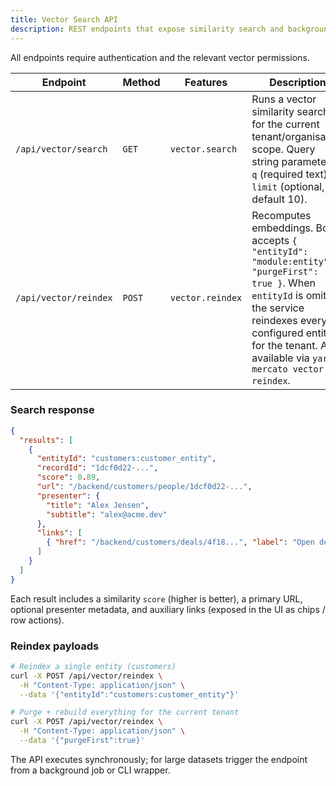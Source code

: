 ```yaml
---
title: Vector Search API
description: REST endpoints that expose similarity search and background reindexing.
---
```


All endpoints require authentication and the relevant vector permissions.

| Endpoint | Method | Features | Description |
| --- | --- | --- | --- |
| `/api/vector/search` | `GET` | `vector.search` | Runs a vector similarity search for the current tenant/organisation scope. Query string parameters: `q` (required text), `limit` (optional, default 10). |
| `/api/vector/reindex` | `POST` | `vector.reindex` | Recomputes embeddings. Body accepts `{ "entityId": "module:entity", "purgeFirst": true }`. When `entityId` is omitted the service reindexes every configured entity for the tenant. Also available via `yarn mercato vector reindex`. |

### Search response

```json title="GET /api/vector/search?q=customer"
{
  "results": [
    {
      "entityId": "customers:customer_entity",
      "recordId": "1dcf0d22-...",
      "score": 0.89,
      "url": "/backend/customers/people/1dcf0d22-...",
      "presenter": {
        "title": "Alex Jensen",
        "subtitle": "alex@acme.dev"
      },
      "links": [
        { "href": "/backend/customers/deals/4f18...", "label": "Open deal" }
      ]
    }
  ]
}
```

Each result includes a similarity `score` (higher is better), a primary URL, optional presenter metadata, and auxiliary links (exposed in the UI as chips / row actions).

### Reindex payloads

```bash
# Reindex a single entity (customers)
curl -X POST /api/vector/reindex \
  -H "Content-Type: application/json" \
  --data '{"entityId":"customers:customer_entity"}'

# Purge + rebuild everything for the current tenant
curl -X POST /api/vector/reindex \
  -H "Content-Type: application/json" \
  --data '{"purgeFirst":true}'
```

The API executes synchronously; for large datasets trigger the endpoint from a background job or CLI wrapper.
